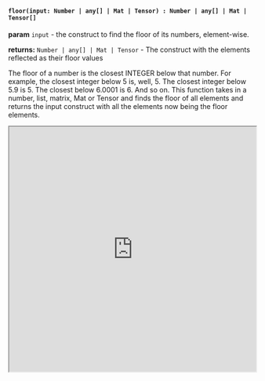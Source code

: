 

#### `floor(input: Number | any[] | Mat | Tensor) : Number | any[] | Mat | Tensor[]`

**param** `input` - the construct to find the floor of its numbers, element-wise. 

**returns:** `Number | any[] | Mat | Tensor` - The construct with the elements reflected as their floor values

The floor of a number is the closest INTEGER below that number. For example, the closest integer below 5 is, well, 5. The closest integer below 5.9 is 5. The closest below 6.0001 is 6. And so on. This function takes in a number, list, matrix, Mat or Tensor and finds the floor of all elements and returns the input construct with all the elements now being the floor elements. 



<iframe src="https://hlab.app/s/docs/hbook_floor"
    width="100%"
    height="500px">
</iframe>